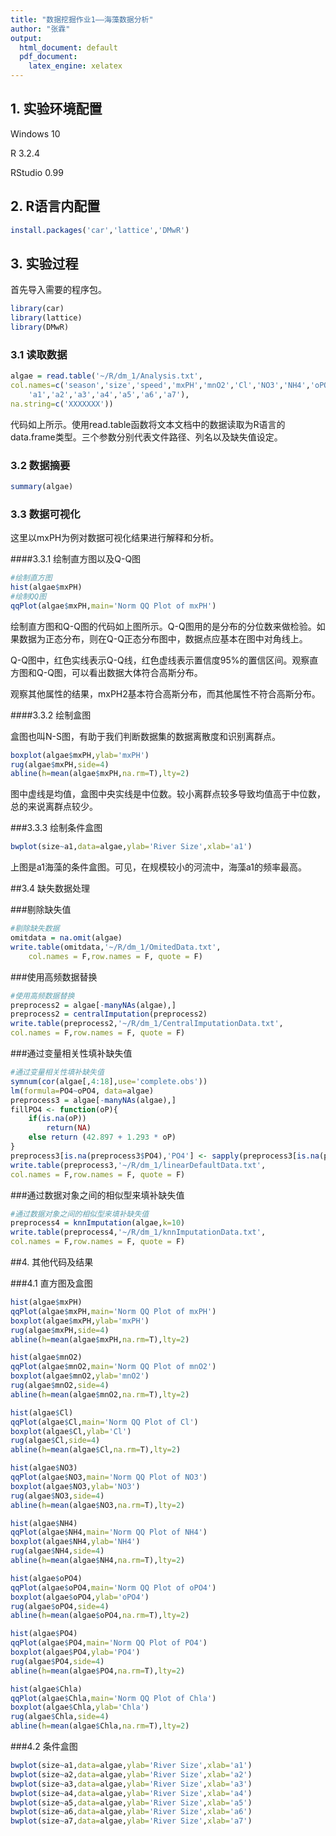 ```yaml
---
title: "数据挖掘作业1——海藻数据分析"
author: "张霖"
output:
  html_document: default
  pdf_document:
    latex_engine: xelatex
---
```


## 1. 实验环境配置
Windows 10

R 3.2.4

RStudio 0.99

## 2. R语言内配置
```r
install.packages('car','lattice','DMwR')
```

## 3. 实验过程
首先导入需要的程序包。

```r
library(car)
library(lattice)
library(DMwR)
```
### 3.1 读取数据
```r
algae = read.table('~/R/dm_1/Analysis.txt',
col.names=c('season','size','speed','mxPH','mnO2','Cl','NO3','NH4','oPO4','PO4','Chla',
	'a1','a2','a3','a4','a5','a6','a7'),
na.string=c('XXXXXXX'))
```
代码如上所示。使用read.table函数将文本文档中的数据读取为R语言的data.frame类型。三个参数分别代表文件路径、列名以及缺失值设定。

### 3.2 数据摘要
```r
summary(algae)
```

### 3.3 数据可视化

这里以mxPH为例对数据可视化结果进行解释和分析。

####3.3.1 绘制直方图以及Q-Q图
```r
#绘制直方图
hist(algae$mxPH)
#绘制QQ图
qqPlot(algae$mxPH,main='Norm QQ Plot of mxPH')
```

绘制直方图和Q-Q图的代码如上图所示。Q-Q图用的是分布的分位数来做检验。如果数据为正态分布，则在Q-Q正态分布图中，数据点应基本在图中对角线上。

Q-Q图中，红色实线表示Q-Q线，红色虚线表示置信度95%的置信区间。观察直方图和Q-Q图，可以看出数据大体符合高斯分布。

观察其他属性的结果，mxPH2基本符合高斯分布，而其他属性不符合高斯分布。

####3.3.2 绘制盒图

盒图也叫N-S图，有助于我们判断数据集的数据离散度和识别离群点。

```r
boxplot(algae$mxPH,ylab='mxPH')
rug(algae$mxPH,side=4)
abline(h=mean(algae$mxPH,na.rm=T),lty=2)
```

图中虚线是均值，盒图中央实线是中位数。较小离群点较多导致均值高于中位数，总的来说离群点较少。

###3.3.3 绘制条件盒图
```r
bwplot(size~a1,data=algae,ylab='River Size',xlab='a1')
```

上图是a1海藻的条件盒图。可见，在规模较小的河流中，海藻a1的频率最高。


##3.4 缺失数据处理

###剔除缺失值
```r
#剔除缺失数据
omitdata = na.omit(algae)
write.table(omitdata,'~/R/dm_1/OmitedData.txt',
	col.names = F,row.names = F, quote = F)
```

###使用高频数据替换
```r
#使用高频数据替换
preprocess2 = algae[-manyNAs(algae),]
preprocess2 = centralImputation(preprocess2)
write.table(preprocess2,'~/R/dm_1/CentralImputationData.txt',
col.names = F,row.names = F, quote = F)
```

###通过变量相关性填补缺失值
```r
#通过变量相关性填补缺失值
symnum(cor(algae[,4:18],use='complete.obs'))
lm(formula=PO4~oPO4, data=algae)
preprocess3 = algae[-manyNAs(algae),]
fillPO4 <- function(oP){
	if(is.na(oP))
		return(NA)
	else return (42.897 + 1.293 * oP)
}
preprocess3[is.na(preprocess3$PO4),'PO4'] <- sapply(preprocess3[is.na(preprocess3$PO4),'oPO4'],fillPO4)
write.table(preprocess3,'~/R/dm_1/linearDefaultData.txt',
col.names = F,row.names = F, quote = F)
```

###通过数据对象之间的相似型来填补缺失值
```r
#通过数据对象之间的相似型来填补缺失值
preprocess4 = knnImputation(algae,k=10)
write.table(preprocess4,'~/R/dm_1/knnImputationData.txt',
col.names = F,row.names = F, quote = F)
```

##4. 其他代码及结果

###4.1 直方图及盒图
```r
hist(algae$mxPH)
qqPlot(algae$mxPH,main='Norm QQ Plot of mxPH')
boxplot(algae$mxPH,ylab='mxPH')
rug(algae$mxPH,side=4)
abline(h=mean(algae$mxPH,na.rm=T),lty=2)

hist(algae$mnO2)
qqPlot(algae$mnO2,main='Norm QQ Plot of mnO2')
boxplot(algae$mnO2,ylab='mnO2')
rug(algae$mnO2,side=4)
abline(h=mean(algae$mnO2,na.rm=T),lty=2)

hist(algae$Cl)
qqPlot(algae$Cl,main='Norm QQ Plot of Cl')
boxplot(algae$Cl,ylab='Cl')
rug(algae$Cl,side=4)
abline(h=mean(algae$Cl,na.rm=T),lty=2)

hist(algae$NO3)
qqPlot(algae$NO3,main='Norm QQ Plot of NO3')
boxplot(algae$NO3,ylab='NO3')
rug(algae$NO3,side=4)
abline(h=mean(algae$NO3,na.rm=T),lty=2)

hist(algae$NH4)
qqPlot(algae$NH4,main='Norm QQ Plot of NH4')
boxplot(algae$NH4,ylab='NH4')
rug(algae$NH4,side=4)
abline(h=mean(algae$NH4,na.rm=T),lty=2)

hist(algae$oPO4)
qqPlot(algae$oPO4,main='Norm QQ Plot of oPO4')
boxplot(algae$oPO4,ylab='oPO4')
rug(algae$oPO4,side=4)
abline(h=mean(algae$oPO4,na.rm=T),lty=2)

hist(algae$PO4)
qqPlot(algae$PO4,main='Norm QQ Plot of PO4')
boxplot(algae$PO4,ylab='PO4')
rug(algae$PO4,side=4)
abline(h=mean(algae$PO4,na.rm=T),lty=2)

hist(algae$Chla)
qqPlot(algae$Chla,main='Norm QQ Plot of Chla')
boxplot(algae$Chla,ylab='Chla')
rug(algae$Chla,side=4)
abline(h=mean(algae$Chla,na.rm=T),lty=2)
```

###4.2 条件盒图
```r
bwplot(size~a1,data=algae,ylab='River Size',xlab='a1')
bwplot(size~a2,data=algae,ylab='River Size',xlab='a2')
bwplot(size~a3,data=algae,ylab='River Size',xlab='a3')
bwplot(size~a4,data=algae,ylab='River Size',xlab='a4')
bwplot(size~a5,data=algae,ylab='River Size',xlab='a5')
bwplot(size~a6,data=algae,ylab='River Size',xlab='a6')
bwplot(size~a7,data=algae,ylab='River Size',xlab='a7')
```